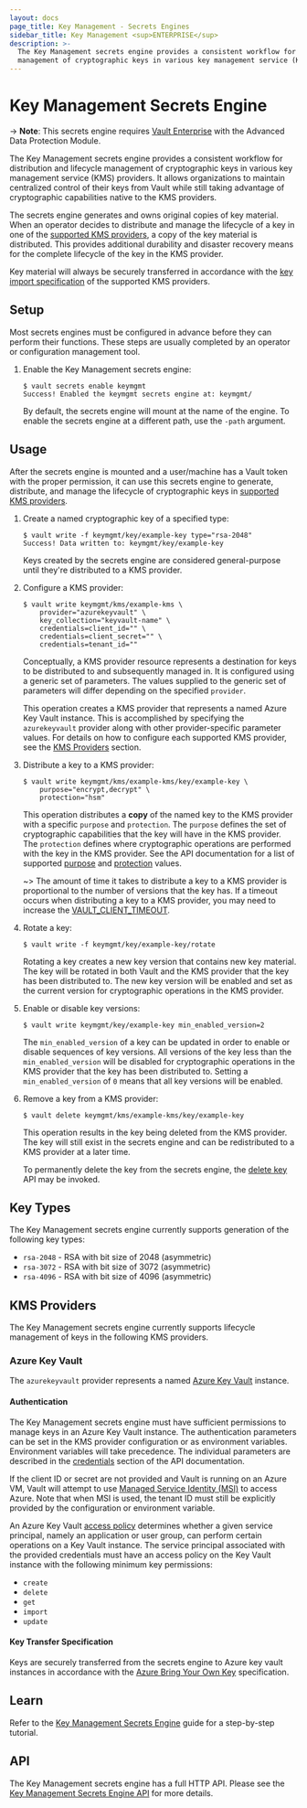 ```yaml
---
layout: docs
page_title: Key Management - Secrets Engines
sidebar_title: Key Management <sup>ENTERPRISE</sup>
description: >-
  The Key Management secrets engine provides a consistent workflow for distribution and lifecycle
  management of cryptographic keys in various key management service (KMS) providers.
---
```


# Key Management Secrets Engine

-> **Note**: This secrets engine requires [Vault
Enterprise](https://www.hashicorp.com/products/vault/) with the Advanced Data
Protection Module.

The Key Management secrets engine provides a consistent workflow for distribution and lifecycle
management of cryptographic keys in various key management service (KMS) providers. It allows
organizations to maintain centralized control of their keys from Vault while still taking advantage
of cryptographic capabilities native to the KMS providers.

The secrets engine generates and owns original copies of key material. When an operator decides
to distribute and manage the lifecycle of a key in one of the [supported KMS providers](#kms-providers),
a copy of the key material is distributed. This provides additional durability and disaster
recovery means for the complete lifecycle of the key in the KMS provider.

Key material will always be securely transferred in accordance with the
[key import specification](#kms-providers) of the supported KMS providers.

## Setup

Most secrets engines must be configured in advance before they can perform their
functions. These steps are usually completed by an operator or configuration
management tool.

1. Enable the Key Management secrets engine:

    ```text
    $ vault secrets enable keymgmt
    Success! Enabled the keymgmt secrets engine at: keymgmt/
    ```

    By default, the secrets engine will mount at the name of the engine. To enable
    the secrets engine at a different path, use the `-path` argument.

## Usage

After the secrets engine is mounted and a user/machine has a Vault token with
the proper permission, it can use this secrets engine to generate, distribute, and
manage the lifecycle of cryptographic keys in [supported KMS providers](#kms-providers).

1. Create a named cryptographic key of a specified type:

    ```text
    $ vault write -f keymgmt/key/example-key type="rsa-2048"
    Success! Data written to: keymgmt/key/example-key
    ```

    Keys created by the secrets engine are considered general-purpose until
    they're distributed to a KMS provider.

1. Configure a KMS provider:

    ```text
    $ vault write keymgmt/kms/example-kms \
        provider="azurekeyvault" \
        key_collection="keyvault-name" \
        credentials=client_id="" \
        credentials=client_secret="" \
        credentials=tenant_id=""
    ```

    Conceptually, a KMS provider resource represents a destination for keys to be distributed to
    and subsequently managed in. It is configured using a generic set of parameters. The values
    supplied to the generic set of parameters will differ depending on the specified `provider`.

    This operation creates a KMS provider that represents a named Azure Key Vault instance.
    This is accomplished by specifying the `azurekeyvault` provider along with other provider-specific
    parameter values. For details on how to configure each supported KMS provider, see the
    [KMS Providers](#kms-providers) section.

1. Distribute a key to a KMS provider:

    ```text
    $ vault write keymgmt/kms/example-kms/key/example-key \
        purpose="encrypt,decrypt" \
        protection="hsm"
    ```

   This operation distributes a **copy** of the named key to the KMS provider with a specific
   `purpose` and `protection`. The `purpose` defines the set of cryptographic capabilities
   that the key will have in the KMS provider. The `protection` defines where cryptographic
   operations are performed with the key in the KMS provider. See the API documentation for a list of
   supported [purpose](/api/secret/key-management#purpose) and [protection](/api/secret/key-management#protection)
   values.

   ~> The amount of time it takes to distribute a key to a KMS provider is proportional to the
   number of versions that the key has. If a timeout occurs when distributing a key to a KMS
   provider, you may need to increase the [VAULT_CLIENT_TIMEOUT](https://www.vaultproject.io/docs/commands#vault_client_timeout).

1. Rotate a key:

    ```text
    $ vault write -f keymgmt/key/example-key/rotate
    ```

   Rotating a key creates a new key version that contains new key material. The key will be rotated
   in both Vault and the KMS provider that the key has been distributed to. The new key version
   will be enabled and set as the current version for cryptographic operations in the KMS provider.

1. Enable or disable key versions:

    ```text
    $ vault write keymgmt/key/example-key min_enabled_version=2
    ```

    The `min_enabled_version` of a key can be updated in order to enable or disable sequences of
    key versions. All versions of the key less than the `min_enabled_version` will be disabled for
    cryptographic operations in the KMS provider that the key has been distributed to. Setting a
    `min_enabled_version` of `0` means that all key versions will be enabled.

1. Remove a key from a KMS provider:

    ```text
    $ vault delete keymgmt/kms/example-kms/key/example-key
    ```

    This operation results in the key being deleted from the KMS provider. The key will still exist
    in the secrets engine and can be redistributed to a KMS provider at a later time.

    To permanently delete the key from the secrets engine, the [delete key](/api/secret/key-management#delete-key)
    API may be invoked.

## Key Types

The Key Management secrets engine currently supports generation of the following key types:

- `rsa-2048` - RSA with bit size of 2048 (asymmetric)
- `rsa-3072` - RSA with bit size of 3072 (asymmetric)
- `rsa-4096` - RSA with bit size of 4096 (asymmetric)

## KMS Providers

The Key Management secrets engine currently supports lifecycle management of keys in the
following KMS providers.

### Azure Key Vault

The `azurekeyvault` provider represents a named [Azure Key Vault](https://docs.microsoft.com/en-us/azure/key-vault/)
instance.

#### Authentication

The Key Management secrets engine must have sufficient permissions to manage keys in an Azure Key
Vault instance. The authentication parameters can be set in the KMS provider configuration or as
environment variables. Environment variables will take precedence. The individual parameters are
described in the [credentials](/api/secret/key-management#credentials) section of the API documentation.

If the client ID or secret are not provided and Vault is running on an Azure VM, Vault will attempt
to use [Managed Service Identity (MSI)](https://docs.microsoft.com/en-us/azure/active-directory/managed-service-identity/overview)
to access Azure. Note that when MSI is used, the tenant ID must still be explicitly provided by the
configuration or environment variable.

An Azure Key Vault [access policy](https://docs.microsoft.com/en-us/azure/key-vault/general/assign-access-policy-portal)
determines whether a given service principal, namely an application or user group, can perform certain
operations on a Key Vault instance. The service principal associated with the provided credentials must
have an access policy on the Key Vault instance with the following minimum key permissions:

- `create`
- `delete`
- `get`
- `import`
- `update`

#### Key Transfer Specification

Keys are securely transferred from the secrets engine to Azure key vault instances in accordance
with the [Azure Bring Your Own Key](https://docs.microsoft.com/en-us/azure/key-vault/keys/byok-specification)
specification.

## Learn

Refer to the [Key Management Secrets Engine](https://learn.hashicorp.com/vault/adp/TODO) guide for
a step-by-step tutorial.

## API

The Key Management secrets engine has a full HTTP API. Please see the
[Key Management Secrets Engine API](/api/secret/key-management) for more
details.
